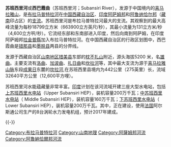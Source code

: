 {{unreferenced|time=2014-04-29T05:25:35+00:00}}
{{Infobox river
 | name = 西巴霞曲
 | source1_elevation = 
 | discharge1_location = 
 | discharge1_min = 
 | discharge1_avg = 
 | discharge1_max = 
 | discharge2_location = 
 | discharge2_min = 
 | discharge2_avg = 
 | discharge2_max = 
<!---------------------- BASIN FEATURES -->
 | source1 = Mount Porom
 | source1_location = 
 | source1_coordinates = {{coord|28|14|50|N|92|07|25|E|type:waterbody_region:IN_dim:20000|display=inline}}
 | mouth = [[布拉马普特拉河|布拉马普特拉河]]
 | depth_avg = 
 | mouth_location = 
 | mouth_coordinates = {{coord|26|54|00|N|93|56|10|E|type:waterbody_region:IN_dim:20000|display=inline}}
 | mouth_elevation = 
 | progression = 
 | waterfalls = 
 | river_system = 
 | basin_size = 
 | tributaries_left = 
 | tributaries_right = 
 | custom_label = 
 | custom_data = 
 | depth_max = 
 | depth_min = 
 | native_name = 
 | pushpin_map_caption = 
<!---------------------- LOCATION -->
 | native_name_lang = 西巴霞曲
 | name_other = 
 | name_etymology = 
<!---------------------- IMAGE & MAP -->
 | image = Subansiri.jpg
 | image_size = 300px
 | image_caption = 西巴霞曲
 | map = Ganges-Brahmaputra-Meghna basins.jpg
 | map_size = 
 | map_caption = [[恒河|恒河]]（黃色）、[[布拉马普特拉河|布拉马普特拉河]]([[雅魯藏布江|雅魯藏布江]])（紫色）和[[梅克納河|梅克納河]]（綠色）的聯合流域地圖，包括蘇班西里河(西巴霞曲)
 | pushpin_map = 
 | pushpin_map_size = 
 | subdivision_type1 = 
 | width_max = 
 | subdivision_name1 = 
 | subdivision_type2 = 
 | subdivision_name2 = 
 | subdivision_type3 = 
 | subdivision_name3 = 
 | subdivision_type4 = 
 | subdivision_name4 = 
 | subdivision_type5 = 
 | subdivision_name5 = 
 | length = 
 | width_min = 
 | width_avg = 
 | extra = 
}}
'''苏班西里河'''或'''西巴霞曲'''（苏班西里河；Subansiri River），发源于中国境内的[[喜马拉雅山|喜马拉雅山]]，是[[布拉马普特拉河|布拉马普特拉河]]在[[中国|中国]][[西藏自治区|西藏自治区]]、[[印度|印度]][[阿萨姆邦|阿萨姆邦]]和[[阿鲁纳恰尔邦|阿鲁纳恰尔邦]]（[[藏南地区|藏南]]印占区）的[[支流|支流]]。苏班西里河是布拉马普特拉河最大的支流。其观察到的最大高峰流量为每秒18799立方米（663900立方英尺/秒），其最小流量为131立方米/秒（4,600立方呎/秒）。它流经东部和东南部进入印度，然后向南到阿萨姆，在印度阿萨姆邦[[拉金普縣|拉金普縣]]加入布拉马普特拉河。在中国西藏自治区的行政区划图中，西巴霞曲是[[错那县|错那县]]和[[墨脱县|墨脱县]]两县的分界线。

发源于西藏自治区[[山南地区|山南地区]][[措美县|措美县]]东部的[[枕不扎山|枕不扎山]]附近，源头海拔5200 米，名[[雄曲|雄曲]]。主要支流有[[洛曲|洛曲]]、[[加波曲|加波曲]]、[[扎日曲|扎日曲]]和[[坎拉河|坎拉河]]等，其中最大支流为源于[[喜马拉雅山脉|喜马拉雅山脉]]东段[[成果日|成果日]]东麓的[[坎拉河|坎拉河]],在苏班西里县境内为442公里（275英里）长，流域 32640平方公里（12,600平方哩）。

苏班西里河水能蕴藏量非常丰富。[[印度|印度]]计划在该河流域开建三座大型水电站，包括[[上苏班西里水电站|上苏班西里水电站]]（Upper Subansiri HEP），装机容量200万千瓦；[[中苏班西里水电站|中苏班西里水电站]]（ Middle Subansiri HEP），装机容量160万千瓦；[[下苏班西里水电站|下苏班西里水电站]]（ Lower Subansiri HEP），装机容量200万千瓦。其中，{{link-en|下苏班西里水电站|Subansiri Lower Dam}}正在建设，使用[[法国|法国]]阿尔斯通公司生产的8台涡轮水力发电机组，预计2017年建成。
{{coord|26|53|24|N|93|54|47|E|type:waterbody_region:IN_dim:20000|display=title}}

{{OSM Location map
| float = left
| height= 500
| width= 600
| zoom = 8  <!--(1=whole world, 18=a street)-->
| coord = {{coord|28.55|93.00}}
| nolabels = 1
| caption = 西巴霞曲在中印边境位置

|mark-coord={{coord|28.3692|93.6115}} |label=里米金|label-size=11 |label-pos=right |mark-size=6 |mark=Red pog.svg |mark-title=里米金 |mark-description=

|mark-coord1={{coord|27.986111|94.220833}} |label1=Daporijo |label-size1=11 |label-pos1=right |mark-size1=6 |mark1=Red pog.svg|mark-title1=Daporijo |mark-description1=

|mark-coord2={{coord|28.3721762|93.4835391}} |label2=哥里西娘 |label-size2=11 |label-pos2=bottom |mark-size2=6 |mark2=Red pog.svg |mark-title2=哥里西娘 |mark-description2=

|mark-coord3={{coord|28.4345031|93.2038913}} |label3=塔克新|label-size3=11 |label-pos3=right |mark-size3=6 |mark3=Red pog.svg |mark-title3=塔克新 |mark-description3=

|mark-coord4={{coord|28.6331911|93.0731067}} |label4=玉麦乡 |label-size4=11 |label-pos4=left  |mark-size4=6 |mark4=Red pog.svg |mark-title4=[[玉麦乡_(隆子县)|玉麦乡]] |mark-description4=

|mark-coord5={{coord|28.6404479|93.3817051}} |label5=朗久 |label-size5=11 |label-pos5=bottom  |mark-size5=6 |mark5=Red pog.svg |mark-title5=朗久 |mark-description5= 

|mark-coord11={{coord|28.60071|93.22632}}  |label11=扎日神山 |label-size11=11 |label-pos11=top |mark-size11=10 |mark11=Triangle black.svg |mark-title11=扎日神山 |mark-description11=

|mark-coord21={{coord|28.6916|93.3306}} |label21=扎日曲 |label-size21=11 |label-pos21=right  |mark-size21=12 |mark21=AS-rzeka-icon.svg |mark-title21=扎日曲 |mark-description21=

|mark-coord22={{coord|28.4159|93.0841}} |label22=西巴霞曲 |label-size22=11 |label-pos22=left  |mark-size22=12 |mark22=AS-rzeka-icon.svg |mark-title22=[[西巴霞曲|西巴霞曲]] |mark-description22=

|mark-coord23={{coord|28.5309|93.1026}} |label23=玉麦曲 |label-size23=11 |label-pos23=left  |mark-size23=12 |mark23=AS-rzeka-icon.svg |mark-title23=玉麦曲 |mark-description23=

}}

{{-}}
{{西南边境诸河}}

[[Category:布拉马普特拉河|Category:布拉马普特拉河]]
[[Category:山南地理|Category:山南地理]]
[[Category:阿薩姆邦河流|Category:阿薩姆邦河流]]
[[Category:阿魯納恰爾邦河流|Category:阿魯納恰爾邦河流]]
